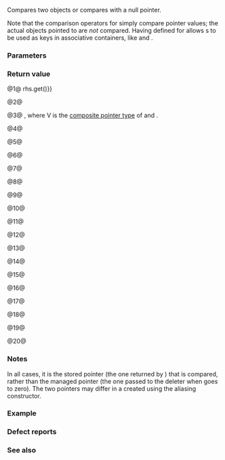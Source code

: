 {{title|1=operator==, !=, &lt;, &lt;=, &gt;, &gt;=, &lt;=&gt; &lt;small&gt;(std::shared_ptr)&lt;/small&gt;}}
{{cpp/memory/shared_ptr/navbar}}
{{dcl begin}}
{{dcl header|memory}}
{{dcl h|Compare two {{tt|shared_ptr}} objects.}}
{{dcl|num=1|since=c++11|1= 
template&lt; class T, class U &gt; 
bool operator==( const std::shared_ptr&lt;T&gt;&amp; lhs,
                 const std::shared_ptr&lt;U&gt;&amp; rhs ) noexcept;
}}
{{dcl|num=2|since=c++11|until=c++20|1= 
template&lt; class T, class U &gt; 
bool operator!=( const std::shared_ptr&lt;T&gt;&amp; lhs,
                 const std::shared_ptr&lt;U&gt;&amp; rhs ) noexcept;
}}
{{dcl|num=3|since=c++11|until=c++20|1= 
template&lt; class T, class U &gt; 
bool operator&lt;( const std::shared_ptr&lt;T&gt;&amp; lhs,
                const std::shared_ptr&lt;U&gt;&amp; rhs ) noexcept;
}}
{{dcl|num=4|since=c++11|until=c++20|1= 
template&lt; class T, class U &gt; 
bool operator&gt;( const std::shared_ptr&lt;T&gt;&amp; lhs,
                const std::shared_ptr&lt;U&gt;&amp; rhs ) noexcept;
}}
{{dcl|num=5|since=c++11|until=c++20|1= 
template&lt; class T, class U &gt; 
bool operator&lt;=( const std::shared_ptr&lt;T&gt;&amp; lhs,
                 const std::shared_ptr&lt;U&gt;&amp; rhs ) noexcept;
}}
{{dcl|num=6|since=c++11|until=c++20|1= 
template&lt; class T, class U &gt; 
bool operator&gt;=( const std::shared_ptr&lt;T&gt;&amp; lhs,
                 const std::shared_ptr&lt;U&gt;&amp; rhs ) noexcept;
}}
{{dcl|num=7|since=c++20|1= 
template&lt; class T, class U &gt; 
std::strong_ordering operator&lt;=&gt;( const std::shared_ptr&lt;T&gt;&amp; lhs,
                                  const std::shared_ptr&lt;U&gt;&amp; rhs ) noexcept;
}}

{{dcl h|Compare a {{tt|shared_ptr}} with a null pointer.}}
{{dcl|num=8|since=c++11|1= 
template&lt; class T &gt; 
bool operator==( const std::shared_ptr&lt;T&gt;&amp; lhs, std::nullptr_t ) noexcept;
}}
{{dcl|num=9|since=c++11|until=c++20|1= 
template&lt; class T &gt;
bool operator==( std::nullptr_t, const std::shared_ptr&lt;T&gt;&amp; rhs ) noexcept;
}}
{{dcl|num=10|since=c++11|until=c++20|1= 
template&lt; class T &gt;
bool operator!=( const std::shared_ptr&lt;T&gt;&amp; lhs, std::nullptr_t ) noexcept;
}}
{{dcl|num=11|since=c++11|until=c++20|1= 
template&lt; class T &gt;
bool operator!=( std::nullptr_t, const std::shared_ptr&lt;T&gt;&amp; rhs ) noexcept;
}}
{{dcl|num=12|since=c++11|until=c++20|1= 
template&lt; class T &gt;
bool operator&lt;( const std::shared_ptr&lt;T&gt;&amp; lhs, std::nullptr_t ) noexcept;
}}
{{dcl|num=13|since=c++11|until=c++20|1= 
template&lt; class T &gt;
bool operator&lt;( std::nullptr_t, const std::shared_ptr&lt;T&gt;&amp; rhs ) noexcept;
}}
{{dcl|num=14|since=c++11|until=c++20|1= 
template&lt; class T &gt;
bool operator&gt;( const std::shared_ptr&lt;T&gt;&amp; lhs, std::nullptr_t ) noexcept;
}}
{{dcl|num=15|since=c++11|until=c++20|1= 
template&lt; class T &gt;
bool operator&gt;( std::nullptr_t, const std::shared_ptr&lt;T&gt;&amp; rhs ) noexcept;
}}
{{dcl|num=16|since=c++11|until=c++20|1= 
template&lt; class T &gt;
bool operator&lt;=( const std::shared_ptr&lt;T&gt;&amp; lhs, std::nullptr_t ) noexcept;
}}
{{dcl|num=17|since=c++11|until=c++20|1= 
template&lt; class T &gt;
bool operator&lt;=( std::nullptr_t, const std::shared_ptr&lt;T&gt;&amp; rhs ) noexcept;
}}
{{dcl|num=18|since=c++11|until=c++20|1= 
template&lt; class T &gt;
bool operator&gt;=( const std::shared_ptr&lt;T&gt;&amp; lhs, std::nullptr_t ) noexcept;
}}
{{dcl|num=19|since=c++11|until=c++20|1= 
template&lt; class T &gt;
bool operator&gt;=( std::nullptr_t, const std::shared_ptr&lt;T&gt;&amp; rhs ) noexcept;
}}
{{dcl|num=20|since=c++20|1= 
template&lt; class T &gt;
std::strong_ordering operator&lt;=&gt;( const std::shared_ptr&lt;T&gt;&amp; lhs,
                                  std::nullptr_t ) noexcept;
}}
{{dcl end}}

Compares two {{tt|shared_ptr&lt;T&gt;}} objects or compares {{tt|shared_ptr&lt;T&gt;}} with a null pointer.

Note that the comparison operators for {{tt|shared_ptr}} simply compare pointer values; the actual objects pointed to are ''not'' compared.  Having {{tt|operator&lt;}} defined for {{tt|shared_ptr}} allows {{tt|shared_ptr}}s to be used as keys in associative containers, like {{lc|std::map}} and {{lc|std::set}}.

{{rrev|since=c++20|
{{cpp/note synthesized compare}}
}}

===Parameters===
{{par begin}}
{{par|lhs|the left-hand {{tt|shared_ptr}} to compare}}
{{par|rhs|the right-hand {{tt|shared_ptr}} to compare}}
{{par end}} 

===Return value===
@1@ {{c|lhs.get() {{==}} rhs.get()}}

@2@ {{c|1=!(lhs == rhs)}}

@3@ {{c|std::less&lt;V&gt;()(lhs.get(), rhs.get())}}, where V is the [[cpp/language/operator_comparison#Pointer comparison operators|composite pointer type]] of {{c|std::shared_ptr&lt;T&gt;::element_type*}} and {{c|std::shared_ptr&lt;U&gt;::element_type*}}.

@4@ {{c|rhs &lt; lhs}}

@5@ {{c|!(rhs &lt; lhs)}}

@6@ {{c|!(lhs &lt; rhs)}}

@7@ {{c|std::compare_three_way{}(x.get(), y.get())}}

@8@ {{c|!lhs}}

@9@ {{c|!rhs}}

@10@ {{c|(bool)lhs}}

@11@ {{c|(bool)rhs}} 

@12@ {{c|std::less&lt;std::shared_ptr&lt;T&gt;::element_type*&gt;()(lhs.get(), nullptr)}}

@13@ {{c|std::less&lt;std::shared_ptr&lt;T&gt;::element_type*&gt;()(nullptr, rhs.get())}}

@14@ {{c|nullptr &lt; lhs}}

@15@ {{c|rhs &lt; nullptr}}

@16@ {{c|!(nullptr &lt; lhs)}}

@17@ {{c|!(rhs &lt; nullptr)}}

@18@ {{c|!(lhs &lt; nullptr)}}

@19@ {{c|!(nullptr &lt; rhs)}}

@20@ {{c|std::compare_three_way{}(x.get(), static_cast&lt;std::shared_ptr&lt;T&gt;::element_type*&gt;(nullptr))}}

===Notes===
In all cases, it is the stored pointer (the one returned by {{lc|get()}}) that is compared, rather than the managed pointer (the one passed to the deleter when {{lc|use_count}} goes to zero). The two pointers may differ in a {{lc|std::shared_ptr|shared_ptr}} created using the aliasing constructor.

===Example===
{{example
|code=
#include &lt;iostream&gt;
#include &lt;memory&gt;

int main()
{
    std::shared_ptr&lt;int&gt; p1(new int(42));
    std::shared_ptr&lt;int&gt; p2(new int(42));

    std::cout &lt;&lt; std::boolalpha
        &lt;&lt; "(p1 == p1)       : " &lt;&lt; (p1 == p1) &lt;&lt; '\n'
        &lt;&lt; "(p1 &lt;=&gt; p1) == 0 : " &lt;&lt; ((p1 &lt;=&gt; p1) == 0) &lt;&lt; '\n' // Since C++20

    // p1 and p2 point to different memory locations, so p1 != p2
        &lt;&lt; "(p1 == p2)       : " &lt;&lt; (p1 == p2) &lt;&lt; '\n'
        &lt;&lt; "(p1 &lt; p2)        : " &lt;&lt; (p1 &lt; p2) &lt;&lt; '\n'
        &lt;&lt; "(p1 &lt;=&gt; p2) &lt; 0  : " &lt;&lt; ((p1 &lt;=&gt; p2) &lt; 0) &lt;&lt; '\n'   // Since C++20
        &lt;&lt; "(p1 &lt;=&gt; p2) == 0 : " &lt;&lt; ((p1 &lt;=&gt; p2) == 0) &lt;&lt; '\n'; // Since C++20
}
|p=true
|output=
(p1 == p1)       : true
(p1 &lt;=&gt; p1) == 0 : true
(p1 == p2)       : false
(p1 &lt; p2)        : true
(p1 &lt;=&gt; p2) &lt; 0  : true
(p1 &lt;=&gt; p2) == 0 : false
}}

===Defect reports===
{{dr list begin}}
{{dr list item|wg=lwg|dr=3427|std=C++20|before={{tt|1=operator&lt;=&gt;(shared_ptr, nullptr_t)}} was ill-formed|after=definition fixed}}
{{dr list end}}

===See also===
{{dsc begin}}
{{dsc inc|cpp/memory/shared_ptr/dsc get}}
{{dsc end}}

{{langlinks|de|es|fr|it|ja|pt|ru|zh}}